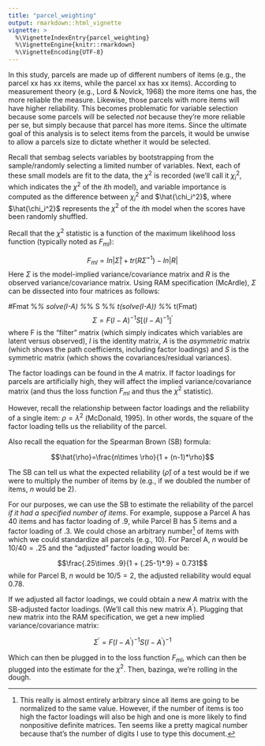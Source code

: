 ```yaml
---
title: "parcel_weighting"
output: rmarkdown::html_vignette
vignette: >
  %\VignetteIndexEntry{parcel_weighting}
  %\VignetteEngine{knitr::rmarkdown}
  %\VignetteEncoding{UTF-8}
---
```


In this study, parcels are made up of different numbers of items (e.g., the parcel xx has xx items, while the parcel xx has xx items). According to measurement theory (e.g., Lord & Novick, 1968) the more items one has, the more reliable the measure. Likewise, those parcels with more items will have higher reliability. This becomes problematic for variable selection because some parcels will be selected 
*not* because they're more reliable per se, but simply because that parcel has more items. Since the ultimate goal of this analysis is to select items from the parcels, it would be unwise to allow a parcels size to dictate whether it would be selected. 

Recall that sembag selects variables by bootstrapping from the sample/randomly selecting a limited number of variables. Next, each of these small models are fit to the data, the $\chi^2$ is recorded (we'll call it $\chi_i^2$, which indicates the $\chi^2$ of the *i*th model), and variable importance is computed as the difference between $\chi_i^2$ and $\hat{\chi_i^2}$, where $\hat{\chi_i^2}$ represents the $\chi^2$ of the *i*th model when the scores have been randomly shuffled.  

Recall that the $\chi^2$ statistic is a function of the maximum likelihood loss function (typically noted as $F_{ml}$):

$$F_{ml} = ln|\hat{\Sigma}| + tr(R\hat{\Sigma}^{-1}) - ln|R|$$
Here $\Sigma$ is the model-implied variance/covariance matrix and $R$ is the observed variance/covariance matrix. Using RAM specification (McArdle), $\Sigma$ can be dissected into four matrices as follows:

#Fmat %*% solve(I-A) %*% S %*% t(solve(I-A)) %*% t(Fmat)
$$\Sigma = F (I-A)^{-1} S [(I-A)^{-1}]^\prime$$
where F is the "filter" matrix (which simply indicates which variables are latent versus observed), $I$ is the identity matrix, $A$ is the *asymmetric* matrix (which shows the path coefficients, including factor loadings) and $S$ is the symmetric matrix (which shows the covariances/residual variances).

The factor loadings can be found in the $A$ matrix. If factor loadings for parcels are artificially high, they will affect the implied variance/covariance matrix (and thus the loss function $F_{ml}$ and thus the $\chi^2$ statistic). 

However, recall the relationship between factor loadings and the reliability of a single item: $\rho = \lambda^2$ (McDonald, 1995). In other words, the square of the factor loading tells us the reliability of the parcel. 

Also recall the equation for the Spearman Brown (SB) formula:

$$\hat{\rho}=\frac{n\times \rho}{1 + (n-1)*\rho}$$

The SB can tell us what the expected reliability ($\hat{\rho}$) of a test would be if we were to multiply the number of items by \n (e.g., if we doubled the number of items, $n$ would be 2). 

For our purposes, we can use the SB to estimate the reliability of the parcel *if it had a specified number of items*. For example, suppose a Parcel A has 40 items and has factor loading of .9, while Parcel B has 5 items and a factor loading of .3. We could chose an arbitrary number[^arbitrary] of items with which we could standardize all parcels (e.g., 10). For Parcel A, $n$ would be $10/40 = .25$ and the "adjusted" factor loading would be:

[^arbitrary]: This really is almost entirely arbitrary since all items are going to be normalized to the same value. However, if the number of items is too high the factor loadings will also be high and one is more likely to find nonpositive definite matrices. Ten seems like a pretty magical number because that's the number of digits I use to type this document. 

$$\frac{.25\times .9}{1 + (.25-1)*.9} = 0.731$$
while for Parcel B, $n$ would be $10/5 = 2$, the adjusted reliability would equal 0.78.

If we adjusted all factor loadings, we could obtain a new $A$ matrix with the SB-adjusted factor loadings. (We'll call this new matrix $A^\prime$). Plugging that new matrix into the RAM specification, we get a new implied variance/covariance matrix:

$$\Sigma^\prime = F (I-A^\prime)^{-1} S (I-A^\prime)^{-1}$$

Which can then be plugged in to the loss function $F_{ml}$, which can then be plugged into the estimate for the $\chi^2$. Then, bazinga, we're rolling in the dough. 


